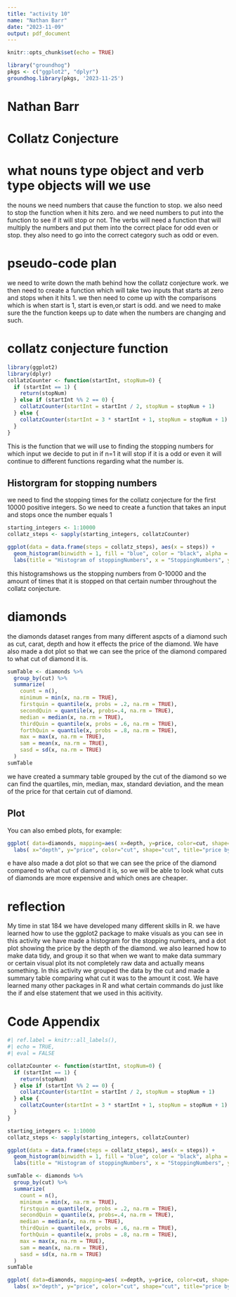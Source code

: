 ```yaml
---
title: "activity 10"
name: "Nathan Barr"
date: "2023-11-09"
output: pdf_document
---
```


```r
knitr::opts_chunk$set(echo = TRUE)
```

```r
library("groundhog")
pkgs <- c("ggplot2", "dplyr")
groundhog.library(pkgs, '2023-11-25') 
```
# Nathan Barr

# Collatz Conjecture

# what nouns type object and verb type objects will we use 

the nouns we need numbers that cause the function to stop. we also need to stop the function when it hits zero. and we need numbers to put into the function to see if it will stop or not. The verbs will need a function that will multiply the numbers and put them into the correct place for odd even or stop. they also need to go into the correct category such as odd or even.

# pseudo-code plan 

we need to write down the math behind how the collatz conjecture work. 
we then need to create a function which will take two inputs that starts at zero and stops when it hits 1.
we then need to come up with the comparisons which is when start is 1, start is even,or start is odd.
and we need to make sure the the function keeps up to date when the numbers are changing and such. 

# collatz conjecture function 

```r
library(ggplot2)
library(dplyr)
collatzCounter <- function(startInt, stopNum=0) { 
  if (startInt == 1) {
    return(stopNum)
  } else if (startInt %% 2 == 0) {
    collatzCounter(startInt = startInt / 2, stopNum = stopNum + 1)
  } else {
    collatzCounter(startInt = 3 * startInt + 1, stopNum = stopNum + 1)
  }
}
```

This is the function that we will use to finding the stopping numbers for which input we decide to put in if n=1 it will stop if it is a odd or even it will continue to different functions regarding what the number is. 

## Historgram for stopping numbers


we need to find the stopping times for the collatz conjecture for the first 10000 positive integers. So we need to create a function that takes an input and stops once the number equals 1 

```r
starting_integers <- 1:10000
collatz_steps <- sapply(starting_integers, collatzCounter)

ggplot(data = data.frame(steps = collatz_steps), aes(x = steps)) +
  geom_histogram(binwidth = 1, fill = "blue", color = "black", alpha = 0.7) +
  labs(title = "Histogram of stoppingNumbers", x = "StoppingNumbers", y = "Frequency")
```

this histogramshows us the stopping numbers from 0-10000 and the amount of times that it is stopped on that certain number throughout the collatz conjecture. 

# diamonds 

the diamonds dataset ranges from many different aspcts of a diamond such as cut, carat, depth and how it effects the price of the diamond. We have also made a dot plot so that we can see the price of the diamond compared to what cut of diamond it is. 

```r
sumTable <- diamonds %>%
  group_by(cut) %>%
  summarize(
    count = n(),
    minimum = min(x, na.rm = TRUE),
    firstquin = quantile(x, probs = .2, na.rm = TRUE),
    secondQuin = quantile(x, probs=.4, na.rm = TRUE),
    median = median(x, na.rm = TRUE),
    thirdQuin = quantile(x, probs = .6, na.rm = TRUE),
    forthQuin = quantile(x, probs = .8, na.rm = TRUE),
    max = max(x, na.rm = TRUE),
    sam = mean(x, na.rm = TRUE),
    sasd = sd(x, na.rm = TRUE)
  )
sumTable
```


we have created a summary table grouped by the cut of the diamond so we can find the quartiles, min, median, max, standard deviation, and the mean of the price for that certain cut of diamond. 

## Plot

You can also embed plots, for example:

```r
ggplot( data=diamonds, mapping=aes( x=depth, y=price, color=cut, shape=cut ) ) + geom_point() + 
  labs( x="depth", y="price", color="cut", shape="cut", title="price by depth" )
```

e have also made a dot plot so that we can see the price of the diamond compared to what cut of diamond it is, so we will be able to look what cuts of diamonds are more expensive and which ones are cheaper. 

# reflection

My time in stat 184 we have developed many different skills in R. we have learned how to use the ggplot2 package to make visuals as you can see in this activity we have made a histogram for the stopping numbers, and a dot plot showing the price by the depth of the diamond. we also learned how to make data tidy, and group it so that when we want to make data summary or certain visual plot its not completely raw data and actually means something. In this activity we grouped the data by the cut and made a summary table comparing what cut it was to the amount it cost. We have learned many other packages in R and what certain commands do just like the if and else statement that we used in this acitivity. 

\newpage
# Code Appendix
``` r
#| ref.label = knitr::all_labels(),
#| echo = TRUE,
#| eval = FALSE

collatzCounter <- function(startInt, stopNum=0) { 
  if (startInt == 1) {
    return(stopNum)
  } else if (startInt %% 2 == 0) {
    collatzCounter(startInt = startInt / 2, stopNum = stopNum + 1)
  } else {
    collatzCounter(startInt = 3 * startInt + 1, stopNum = stopNum + 1)
  }
}

starting_integers <- 1:10000
collatz_steps <- sapply(starting_integers, collatzCounter)

ggplot(data = data.frame(steps = collatz_steps), aes(x = steps)) +
  geom_histogram(binwidth = 1, fill = "blue", color = "black", alpha = 0.7) +
  labs(title = "Histogram of stoppingNumbers", x = "StoppingNumbers", y = "Frequency")

sumTable <- diamonds %>%
  group_by(cut) %>%
  summarize(
    count = n(),
    minimum = min(x, na.rm = TRUE),
    firstquin = quantile(x, probs = .2, na.rm = TRUE),
    secondQuin = quantile(x, probs=.4, na.rm = TRUE),
    median = median(x, na.rm = TRUE),
    thirdQuin = quantile(x, probs = .6, na.rm = TRUE),
    forthQuin = quantile(x, probs = .8, na.rm = TRUE),
    max = max(x, na.rm = TRUE),
    sam = mean(x, na.rm = TRUE),
    sasd = sd(x, na.rm = TRUE)
  )
sumTable

ggplot( data=diamonds, mapping=aes( x=depth, y=price, color=cut, shape=cut ) ) + geom_point() + 
  labs( x="depth", y="price", color="cut", shape="cut", title="price by depth" )
```

